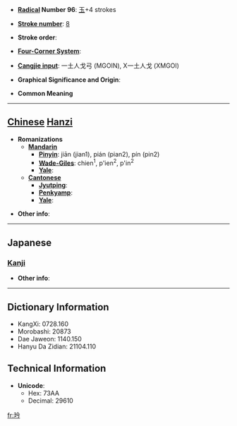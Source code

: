 * '''[[Wiktionary:Chinese radical index| Radical]] Number 96''': [[Wiktionary:Chinese radical index 玉|玉]]+4 strokes

* '''[[Wiktionary:Chinese total strokes index|Stroke number]]''': [[Wiktionary:Chinese total strokes index 8|8]]

* '''Stroke order''': 

* '''[[Wiktionary:Chinese four corner index|Four-Corner System]]''': 

* '''[[Wiktionary:Chinese Cangjie index|Cangjie input]]''': 一土人戈弓 (MGOIN), X一土人戈 (XMGOI)

* '''Graphical Significance and Origin''': 

* '''Common Meaning'''

----

== [[Chinese]] [[Hanzi]] ==

* '''Romanizations'''
** '''[[Mandarin]]'''
*** '''[[Pinyin]]''': jiān (jian1), pián (pian2), pín (pin2)
*** '''[[Wade-Giles]]''': chien<sup>1</sup>, p'ien<sup>2</sup>, p'in<sup>2</sup>
*** '''[[Yale]]''': 
** '''[[Cantonese]]'''
*** '''[[Jyutping]]''':
*** '''[[Penkyamp]]''': 
*** '''[[Yale]]''': 

* '''Other info''': 

----

==Japanese==
===[[Kanji]]===
{{kanji|on readings=[[かん]] (kan), [[けん]] (ken), [[げん]] (gen), [[ぎん]] (gin), [[ごん]] (gon), [[りん]] (rin)|kun readings=}}

* '''Other info''':  

----

== Dictionary Information ==

* KangXi: 0728.160
* Morobashi: 20873
* Dae Jaweon: 1140.150
* Hanyu Da Zidian: 21104.110

== Technical Information ==

* '''Unicode''':
** Hex: 73AA
** Decimal: 29610

[[fr:玪]]